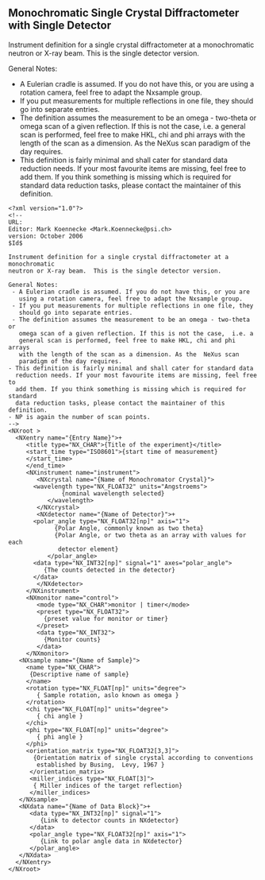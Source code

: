 == Monochromatic Single Crystal Diffractometer with Single Detector ==
Instrument definition for a single crystal diffractometer at a monochromatic
neutron or X-ray beam.  This is the single detector version.

General Notes:
* A Eulerian cradle is assumed. If you do not have this, or you are using a rotation camera, feel free to adapt the Nxsample group. 
* If you put measurements for multiple reflections in one file, they  should go into separate entries.
* The definition assumes the measurement to be an omega - two-theta or omega scan of a given reflection. If this is not the case,  i.e. a  general scan is performed, feel free to make HKL, chi and phi arrays with the length of the scan as a dimension. As the  NeXus scan paradigm of the day requires.
* This definition is fairly minimal and shall cater for standard data reduction needs. If your most favourite items are missing, feel free to add them. If you think something is missing which is required for standard data reduction tasks, please contact the maintainer of this definition.

<pre>
<?xml version="1.0"?>
<!--
URL:
Editor: Mark Koennecke <Mark.Koennecke@psi.ch>
version: October 2006
$Id$

Instrument definition for a single crystal diffractometer at a monochromatic
neutron or X-ray beam.  This is the single detector version.

General Notes:
 - A Eulerian cradle is assumed. If you do not have this, or you are
   using a rotation camera, feel free to adapt the Nxsample group. 
 - If you put measurements for multiple reflections in one file, they 
   should go into separate entries.
 - The definition assumes the measurement to be an omega - two-theta or 
   omega scan of a given reflection. If this is not the case,  i.e. a 
   general scan is performed, feel free to make HKL, chi and phi arrays
   with the length of the scan as a dimension. As the  NeXus scan 
   paradigm of the day requires.
- This definition is fairly minimal and shall cater for standard data
  reduction needs. If your most favourite items are missing, feel free to
  add them. If you think something is missing which is required for standard
  data reduction tasks, please contact the maintainer of this definition.
- NP is again the number of scan points.
-->
<NXroot >
  <NXentry name="{Entry Name}">+
     <title type="NX_CHAR">{Title of the experiment}</title>
     <start_time type="ISO8601">{start time of measurement}
     </start_time>
     </end_time>
     <NXinstrument name="instrument">
        <NXcrystal name="{Name of Monochromator Crystal}">
	   <wavelength type="NX_FLOAT32" units="Angstroems">
               {nominal wavelength selected}
           </wavelength>
        </NXcrystal>
        <NXdetector name="{Name of Detector}">+
	   <polar_angle type="NX_FLOAT32[np]" axis="1">
             {Polar Angle, commonly known as two theta}
             {Polar Angle, or two theta as an array with values for each
              detector element}
           </polar_angle>
	   <data type="NX_INT32[np]" signal="1" axes="polar_angle">
	      {The counts detected in the detector}
	   </data>
        </NXdetector>
     </NXinstrument>
     <NXmonitor name="control">
        <mode type="NX_CHAR">monitor | timer</mode>
        <preset type="NX_FLOAT32">
          {preset value for monitor or timer}
        </preset>
        <data type="NX_INT32">
          {Monitor counts}
        </data>
     </NXmonitor>
   <NXsample name="{Name of Sample}">
     <name type="NX_CHAR">
      {Descriptive name of sample}
     </name>
     <rotation type="NX_FLOAT[np]" units="degree">
        { Sample rotation, aslo known as omega }
     </rotation>
     <chi type="NX_FLOAT[np]" units="degree">
        { chi angle }
     </chi>
     <phi type="NX_FLOAT[np]" units="degree">
        { phi angle }
     </phi>
     <orientation_matrix type="NX_FLOAT32[3,3]">
       {Orientation matrix of single crystal according to conventions
        established by Busing,  Levy, 1967 }
      </orientation_matrix>
      <miller_indices type="NX_FLOAT[3]">
       { Miller indices of the target reflection}
      </miller_indices>
   </NXsample>
   <NXdata name="{Name of Data Block}">+
      <data type="NX_INT32[np]" signal="1">
         {Link to detector counts in NXdetector}
      </data>
      <polar_angle type="NX_FLOAT32[np]" axis="1">
         {Link to polar angle data in NXdetector}
      </polar_angle>
   </NXdata>
  </NXentry>
</NXroot>
</pre>